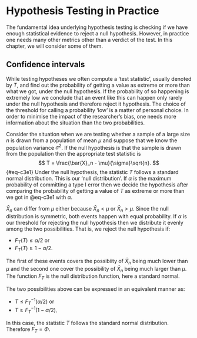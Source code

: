# Hypothesis Testing in Practice

The fundamental idea underlying hypothesis testing is checking if we have 
enough statistical evidence to reject a null hypothesis. However, in practice
one needs many other metrics other than a verdict of the test. In this chapter,
we will consider some of them.

## Confidence intervals {#sec-c3s1}
While testing hypotheses we often compute a 'test statistic', usually denoted by
$T$, and find out the probability of getting a value as extreme or more than
what we got, under the null hypothesis. If the probability of so happening is
extremely low we conclude that an event like this can happen only rarely under
the null hypothesis and therefore reject it hypothesis. The choice of the 
threshold for calling a probability 'low' is a matter of personal choice. In 
order to minimise the impact of the researcher's bias, one needs more 
information about the situation than the two probabilities. 

Consider the situation when we are testing whether a sample of a large size $n$
is drawn from a population of mean $\mu$ and suppose that we know the population
variance $\sigma^2$. If the null hypothesis is that the sample is drawn from
the population then the appropriate test statistic is
$$
T = \frac{\bar{X}_n - \mu}{\sigma}\sqrt{n}.
$$ {#eq-c3e1}
Under the null hypothesis, the statistic $T$ follows a standard normal 
distribution. This is our 'null distribution'. If $\alpha$ is the maximum 
probability of committing a type I error then we decide the hypothesis after 
comparing the probability of getting a value of $T$ as extreme or more than we 
got in @{eq-c3e1} with $\alpha$. 

$\bar{X}_n$ can differ from $\mu$ either because $\bar{X}_n < \mu$ or $\bar{X}_n
> \mu$. Since the null distribution is symmetric, both events happen with equal
probability. If $\alpha$ is our threshold for rejecting the null hypothesis then
we distribute it evenly among the two possibilities. That is, we reject the
null hypothesis if:

- $F_T(T) \le \alpha/2$ or
- $F_T(T) \ge 1 - \alpha/2$.

The first of these events covers the possibiity of $\bar{X}_n$ being much lower
than $\mu$ and the second one cover the possibility of $\bar{X}_n$ being much
larger than $\mu$. The function $F_T$ is the null distribution function, here
a standard normal.

The two possibilities above can be expressed in an equivalent manner as:

- $T \le F_T^{-1}(\alpha/2)$ or
- $T \ge F_T^{-1}(1 - \alpha/2)$.

In this case, the statistic $T$ follows the standard normal distribution. 
Therefore $F_T = \Phi$.
